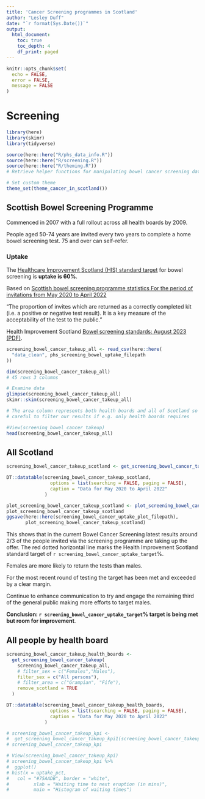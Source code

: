 ```yaml
---
title: 'Cancer Screening programmes in Scotland'
author: "Lesley Duff"
date: "`r format(Sys.Date())`"
output:
  html_document:
    toc: true
    toc_depth: 4
    df_print: paged
---
```

```r
knitr::opts_chunk$set(
  echo = FALSE,
  error = FALSE,
  message = FALSE
)
```
# Screening

```r
library(here)
library(skimr)
library(tidyverse)
```

```r
source(here::here("R/phs_data_info.R"))
source(here::here("R/screening.R"))
source(here::here("R/theming.R"))
# Retrieve helper functions for manipulating bowel cancer screening data
```
```r
# Set custom theme
theme_set(theme_cancer_in_scotland())
```

## Scottish Bowel Screening Programme

Commenced in 2007 with a full rollout across all health boards by 2009.

People aged 50-74 years are invited every two years to complete a home bowel 
screening test. 75 and over can self-refer. 

### Uptake

The [Healthcare Improvement Scotland
(HIS) standard target](https://www.healthcareimprovementscotland.org/our_work/standards_and_guidelines/stnds/bowel_screening_standards.aspx) for bowel screening is **uptake is 60%**. 

Based on [Scottish bowel screening programme statistics For the period of invitations from May 2020 to April 2022](https://publichealthscotland.scot/publications/scottish-bowel-screening-programme-statistics/scottish-bowel-screening-programme-statistics-for-the-period-of-invitations-from-may-2020-to-april-2022/)

"The proportion of invites which are returned as a correctly
completed kit (i.e. a positive or negative test result). It is a key measure of the
acceptability of the test to the public."

Health Improvement Scotland [Bowel screening standards: August 2023 (PDF)](https://www.healthcareimprovementscotland.org/his/idoc.ashx?docid=49b039aa-f6cf-42aa-8fda-3d6bc165bd21&version=-1).

```r
screening_bowel_cancer_takeup_all <- read_csv(here::here(
  "data_clean", phs_screening_bowel_uptake_filepath
))
```

```r
dim(screening_bowel_cancer_takeup_all)
# 45 rows 3 columns

# Examine data
glimpse(screening_bowel_cancer_takeup_all)
skimr::skim(screening_bowel_cancer_takeup_all)

# The area column represents both health boards and all of Scotland so be
# careful to filter our results if e.g. only health boards requires
```

```r
#View(screening_bowel_cancer_takeup)
head(screening_bowel_cancer_takeup_all)
```

## All Scotland
```r
screening_bowel_cancer_takeup_scotland <- get_screening_bowel_cancer_takeup_scotland(screening_bowel_cancer_takeup_all)

DT::datatable(screening_bowel_cancer_takeup_scotland,
                options = list(searching = FALSE, paging = FALSE),
                caption = "Data for May 2020 to April 2022"
              )

plot_screening_bowel_cancer_takeup_scotland <- plot_screening_bowel_cancer_takeup_scotland(screening_bowel_cancer_takeup_scotland)
plot_screening_bowel_cancer_takeup_scotland
ggsave(here::here(screening_bowel_cancer_uptake_plot_filepath), 
       plot_screening_bowel_cancer_takeup_scotland)
```

This shows that in the current Bowel Cancer Screening latest results around 2/3 
of the people invited via the screening programme are taking up the offer. The 
red dotted horizontal line marks the Health Improvement Scotland standard target 
of `r screening_bowel_cancer_uptake_target`%.

Females are more likely to return the tests than males.

For the most recent round of testing the target has been met and exceeded by a
clear margin.

Continue to enhance communication to try and engage the remaining third of the 
general public making more efforts to target males.

**Conclusion: `r screening_bowel_cancer_uptake_target`% target is being met but room for improvement**.

## All people by health board
```r
screening_bowel_cancer_takeup_health_boards <-
  get_screening_bowel_cancer_takeup(
    screening_bowel_cancer_takeup_all,
    # filter_sex = c("Females","Males"),
    filter_sex = c("All persons"),
    # filter_area = c("Grampian", "Fife"),
    remove_scotland = TRUE
  )

DT::datatable(screening_bowel_cancer_takeup_health_boards,
                options = list(searching = FALSE, paging = FALSE),
                caption = "Data for May 2020 to April 2022"
              )
```


```r
# screening_bowel_cancer_takeup_kpi <-
#  get_screening_bowel_cancer_takeup_kpi1(screening_bowel_cancer_takeup)
# screening_bowel_cancer_takeup_kpi

# View(screening_bowel_cancer_takeup_kpi)
# screening_bowel_cancer_takeup_kpi %>%
#  ggplot()
# hist(x = uptake_pct,
#   col = "#75AADB", border = "white",
#         xlab = "Waiting time to next eruption (in mins)",
#         main = "Histogram of waiting times")
```
